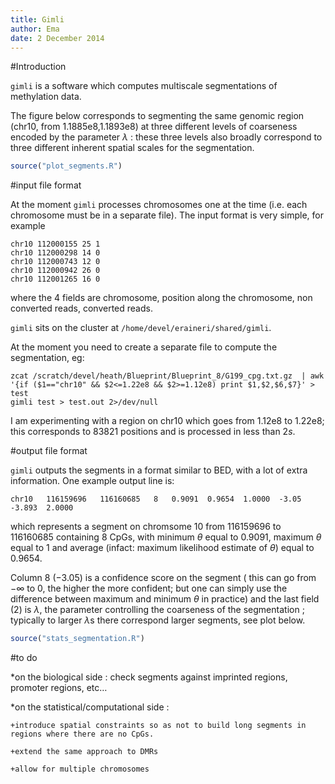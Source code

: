 ```yaml
---
title: Gimli
author: Ema
date: 2 December 2014
---
```


#Introduction


```gimli``` is a software which computes multiscale segmentations of methylation data.

The figure below corresponds to segmenting the same genomic region (chr10, from 1.1885e8,1.1893e8)
at three different levels of coarseness encoded by the parameter $\lambda$ : these three levels also broadly
correspond to three different inherent spatial scales for the segmentation.

```r
source("plot_segments.R")
```

#input file format

At the moment ```gimli``` processes chromosomes one at the time (i.e. each chromosome must be in a separate file).
The input format is very simple, for example

```
chr10 112000155 25 1
chr10 112000298 14 0
chr10 112000743 12 0
chr10 112000942 26 0
chr10 112001265 16 0
```

where the $4$ fields are chromosome, position along the chromosome, non converted reads, converted reads.

```gimli``` sits on the cluster at ```/home/devel/eraineri/shared/gimli```.

At the moment you need to create a separate file to compute the segmentation, eg:

```
zcat /scratch/devel/heath/Blueprint/Blueprint_8/G199_cpg.txt.gz  | awk '{if ($1=="chr10" && $2<=1.22e8 && $2>=1.12e8) print $1,$2,$6,$7}' > test
gimli test > test.out 2>/dev/null 
```

I am experimenting with a region on chr10 which goes from 1.12e8 to 1.22e8; this corresponds to $83821$ positions 
and is processed in less than $2s$.

#output file format

```gimli``` outputs the segments in a format similar to BED, with a lot of extra information. One example output line is:

```
chr10	116159696	116160685	8	0.9091	0.9654	1.0000	-3.05	-3.893	2.0000
```

which represents a segment on chromsome 10 from $116159696$ to $116160685$ containing $8$ CpGs,
with minimum $\theta$ equal to $0.9091$, maximum $\theta$ equal to $1$ and average (infact: maximum likelihood 
estimate of $\theta$) equal to $0.9654$.

Column $8$ ($-3.05$) is a confidence score on the segment ( this can go from $-\infty$ to $0$, the higher the more confident; but one can simply use the difference between maximum and minimum 
$\theta$ in practice) and the last field ($2$) is $\lambda$, the parameter controlling the coarseness of the segmentation ; typically
to larger $\lambda$s there correspond larger segments, see plot below.

```r
source("stats_segmentation.R")
```


#to do

*on the biological side : check segments against imprinted regions, promoter regions, etc...

*on the statistical/computational side : 
	
	+introduce spatial constraints so as not to build long segments in regions where there are no CpGs.

	+extend the same approach to DMRs

	+allow for multiple chromosomes


